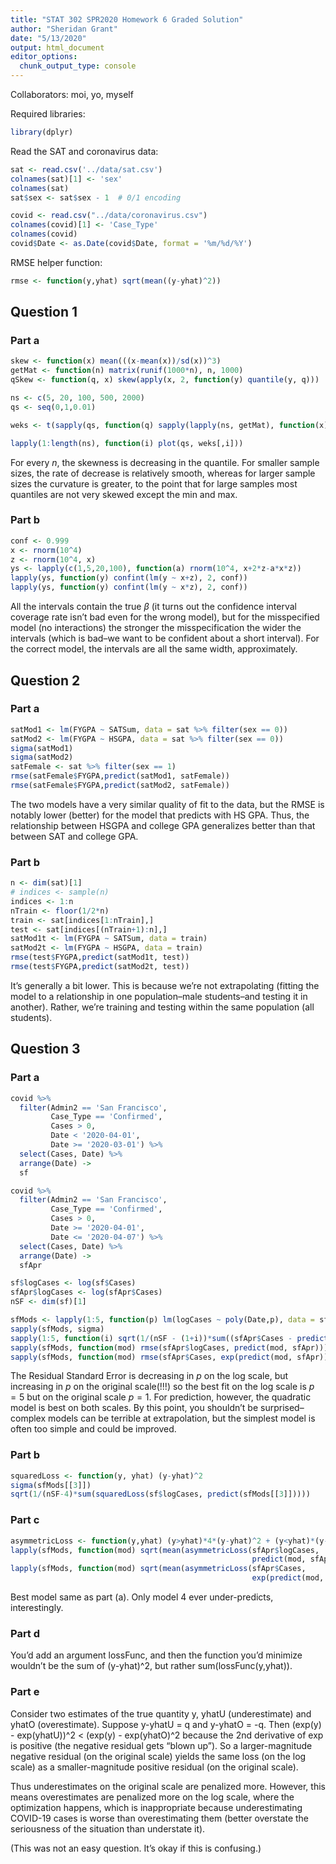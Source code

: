 ```yaml
---
title: "STAT 302 SPR2020 Homework 6 Graded Solution"
author: "Sheridan Grant"
date: "5/13/2020"
output: html_document
editor_options: 
  chunk_output_type: console
---
```

Collaborators: moi, yo, myself

Required libraries:
```r
library(dplyr)
```

Read the SAT and coronavirus data:
```r
sat <- read.csv('../data/sat.csv')
colnames(sat)[1] <- 'sex'
colnames(sat)
sat$sex <- sat$sex - 1  # 0/1 encoding

covid <- read.csv("../data/coronavirus.csv")
colnames(covid)[1] <- 'Case_Type'
colnames(covid)
covid$Date <- as.Date(covid$Date, format = '%m/%d/%Y')
```

RMSE helper function:
```r
rmse <- function(y,yhat) sqrt(mean((y-yhat)^2))
```

## Question 1

### Part a

```r
skew <- function(x) mean(((x-mean(x))/sd(x))^3)
getMat <- function(n) matrix(runif(1000*n), n, 1000)
qSkew <- function(q, x) skew(apply(x, 2, function(y) quantile(y, q)))

ns <- c(5, 20, 100, 500, 2000)
qs <- seq(0,1,0.01)

weks <- t(sapply(qs, function(q) sapply(lapply(ns, getMat), function(x) qSkew(q, x))))

lapply(1:length(ns), function(i) plot(qs, weks[,i]))
```

For every $n$, the skewness is decreasing in the quantile. For smaller sample sizes, the rate of decrease is relatively smooth, whereas for larger sample sizes the curvature is greater, to the point that for large samples most quantiles are not very skewed except the min and max.

### Part b

```r
conf <- 0.999
x <- rnorm(10^4)
z <- rnorm(10^4, x)
ys <- lapply(c(1,5,20,100), function(a) rnorm(10^4, x+2*z-a*x*z))
lapply(ys, function(y) confint(lm(y ~ x+z), 2, conf))
lapply(ys, function(y) confint(lm(y ~ x*z), 2, conf))
```

All the intervals contain the true $\beta$ (it turns out the confidence interval coverage rate isn't bad even for the wrong model), but for the misspecified model (no interactions) the stronger the misspecification the wider the intervals (which is bad--we want to be confident about a short interval). For the correct model, the intervals are all the same width, approximately.

## Question 2

### Part a

```r
satMod1 <- lm(FYGPA ~ SATSum, data = sat %>% filter(sex == 0))
satMod2 <- lm(FYGPA ~ HSGPA, data = sat %>% filter(sex == 0))
sigma(satMod1)
sigma(satMod2)
satFemale <- sat %>% filter(sex == 1)
rmse(satFemale$FYGPA,predict(satMod1, satFemale))
rmse(satFemale$FYGPA,predict(satMod2, satFemale))
```

The two models have a very similar quality of fit to the data, but the RMSE is notably lower (better) for the model that predicts with HS GPA. Thus, the relationship between HSGPA and college GPA generalizes better than that between SAT and college GPA.

### Part b

```r
n <- dim(sat)[1]
# indices <- sample(n)
indices <- 1:n
nTrain <- floor(1/2*n)
train <- sat[indices[1:nTrain],]
test <- sat[indices[(nTrain+1):n],]
satMod1t <- lm(FYGPA ~ SATSum, data = train)
satMod2t <- lm(FYGPA ~ HSGPA, data = train)
rmse(test$FYGPA,predict(satMod1t, test))
rmse(test$FYGPA,predict(satMod2t, test))
```

It's generally a bit lower. This is because we're not extrapolating (fitting the model to a relationship in one population--male students--and testing it in another). Rather, we're training and testing within the same population (all students).

## Question 3

### Part a

```r
covid %>%
  filter(Admin2 == 'San Francisco',
         Case_Type == 'Confirmed',
         Cases > 0,
         Date < '2020-04-01',
         Date >= '2020-03-01') %>%
  select(Cases, Date) %>%
  arrange(Date) ->
  sf

covid %>%
  filter(Admin2 == 'San Francisco',
         Case_Type == 'Confirmed',
         Cases > 0,
         Date >= '2020-04-01',
         Date <= '2020-04-07') %>%
  select(Cases, Date) %>%
  arrange(Date) ->
  sfApr

sf$logCases <- log(sf$Cases)
sfApr$logCases <- log(sfApr$Cases)
nSF <- dim(sf)[1]

sfMods <- lapply(1:5, function(p) lm(logCases ~ poly(Date,p), data = sf))
sapply(sfMods, sigma)
sapply(1:5, function(i) sqrt(1/(nSF - (1+i))*sum((sfApr$Cases - predict(sfMods[[i]], sfApr))^2)))
sapply(sfMods, function(mod) rmse(sfApr$logCases, predict(mod, sfApr)))
sapply(sfMods, function(mod) rmse(sfApr$Cases, exp(predict(mod, sfApr))))
```

The Residual Standard Error is decreasing in $p$ on the log scale, but increasing in $p$ on the original scale(!!!) so the best fit on the log scale is $p=5$ but on the original scale $p=1$. For prediction, however, the quadratic model is best on both scales. By this point, you shouldn't be surprised--complex models can be terrible at extrapolation, but the simplest model is often too simple and could be improved.

### Part b

```r
squaredLoss <- function(y, yhat) (y-yhat)^2
sigma(sfMods[[3]])
sqrt(1/(nSF-4)*sum(squaredLoss(sf$logCases, predict(sfMods[[3]]))))
```

### Part c

```r
asymmetricLoss <- function(y,yhat) (y>yhat)*4*(y-yhat)^2 + (y<yhat)*(y-yhat)^2
lapply(sfMods, function(mod) sqrt(mean(asymmetricLoss(sfApr$logCases,
                                                      predict(mod, sfApr)))))
lapply(sfMods, function(mod) sqrt(mean(asymmetricLoss(sfApr$Cases,
                                                      exp(predict(mod, sfApr))))))
```

Best model same as part (a). Only model 4 ever under-predicts, interestingly.

### Part d

You'd add an argument lossFunc, and then the function you'd minimize wouldn't be the sum of (y-yhat)^2, but rather sum(lossFunc(y,yhat)).

### Part e

Consider two estimates of the true quantity y, yhatU (underestimate) and yhatO (overestimate). Suppose y-yhatU = q and y-yhatO = -q. Then (exp(y) - exp(yhatU))^2 < (exp(y) - exp(yhatO)^2 because the 2nd derivative of exp is positive (the negative residual gets "blown up"). So a larger-magnitude negative residual (on the original scale) yields the same loss (on the log scale) as a smaller-magnitude positive residual (on the original scale).

Thus underestimates on the original scale are penalized more. However, this means overestimates are penalized more on the log scale, where the optimization happens, which is inappropriate because underestimating COVID-19 cases is worse than overestimating them (better overstate the seriousness of the situation than understate it).

(This was not an easy question. It's okay if this is confusing.)